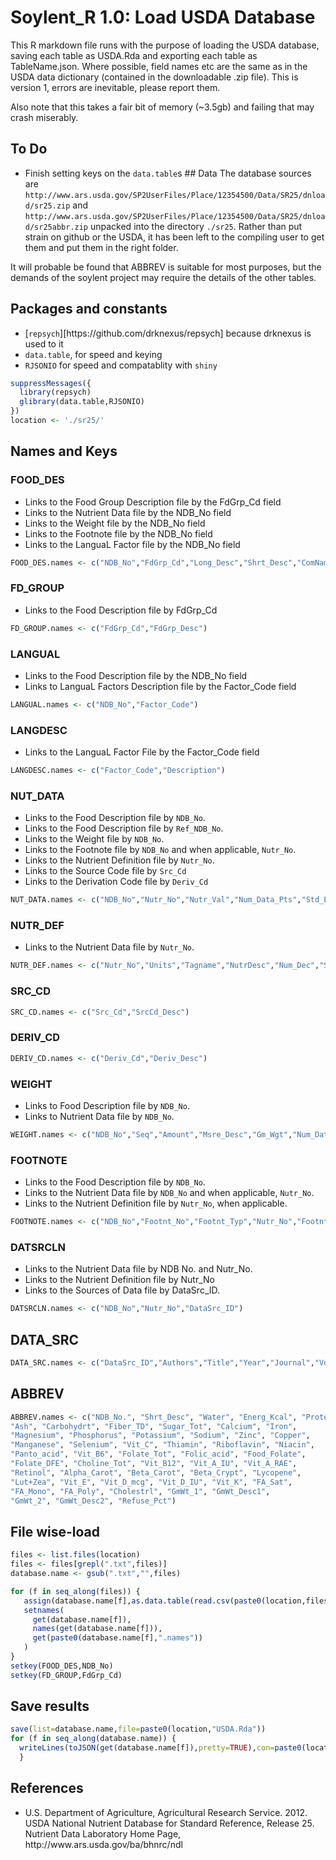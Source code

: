 # Soylent_R 1.0: Load USDA Database

This R markdown file runs with the purpose of loading the USDA database, saving each table as USDA.Rda and exporting each table as TableName.json.  Where possible, field names etc are the same as in the USDA data dictionary (contained in the downloadable .zip file).  This is version 1, errors are inevitable, please report them.

Also note that this takes a fair bit of memory (~3.5gb) and failing that may crash miserably.

## To Do
* Finish setting keys on the `data.table`s
## Data
The database sources are `http://www.ars.usda.gov/SP2UserFiles/Place/12354500/Data/SR25/dnload/sr25.zip` and `http://www.ars.usda.gov/SP2UserFiles/Place/12354500/Data/SR25/dnload/sr25abbr.zip` unpacked into the directory `./sr25`.  Rather than put strain on github or the USDA, it has been left to the compiling user to get them and put them in the right folder.

It will probable be found that ABBREV is suitable for most purposes, but the demands of the soylent project may require the details of the other tables.

## Packages and constants
* [`repsych`][https://github.com/drknexus/repsych] because drknexus is used to it 
* `data.table`, for speed and keying
* `RJSONIO` for speed and compatablity with `shiny`
```r
suppressMessages({
  library(repsych)
  glibrary(data.table,RJSONIO)
})
location <- './sr25/'
```


## Names and Keys
### FOOD_DES
* Links to the Food Group Description file by the FdGrp_Cd field
* Links to the Nutrient Data file by the NDB_No field
* Links to the Weight file by the NDB_No field
* Links to the Footnote file by the NDB_No field
* Links to the LanguaL Factor file by the NDB_No field
```r
FOOD_DES.names <- c("NDB_No","FdGrp_Cd","Long_Desc","Shrt_Desc","ComName","ManufacName","Survey","Ref_desc","Refuse","SciName","N_Factor", "Pro_Factor","Fat_Factor","CHO_Factor")
```

### FD_GROUP
* Links to the Food Description file by FdGrp_Cd
```r
FD_GROUP.names <- c("FdGrp_Cd","FdGrp_Desc")
```

### LANGUAL
* Links to the Food Description file by the NDB_No field
* Links to LanguaL Factors Description file by the Factor_Code field
```r
LANGUAL.names <- c("NDB_No","Factor_Code")
```

### LANGDESC
* Links to the LanguaL Factor File by the Factor_Code field
```r
LANGDESC.names <- c("Factor_Code","Description")
```

### NUT_DATA
* Links to the Food Description file by `NDB_No`.
* Links to the Food Description file by `Ref_NDB_No`.
* Links to the Weight file by `NDB_No`.
* Links to the Footnote file by `NDB_No` and when applicable, `Nutr_No`.
* Links to the Nutrient Definition file by `Nutr_No`.
* Links to the Source Code file by `Src_Cd` 
* Links to the Derivation Code file by `Deriv_Cd`
```r
NUT_DATA.names <- c("NDB_No","Nutr_No","Nutr_Val","Num_Data_Pts","Std_Error","Src_Cd","Deriv_Cd","Ref_NDB_No","Add_Nutr_Mark","Num_Studies","Min","Max","DF","Low_EB","Up_EB","Stat_cmt","AddMod_Date","CC")
```
                    
### NUTR_DEF
* Links to the Nutrient Data file by `Nutr_No`.
```r
NUTR_DEF.names <- c("Nutr_No","Units","Tagname","NutrDesc","Num_Dec","SR_Order")
```

### SRC_CD
```r
SRC_CD.names <- c("Src_Cd","SrcCd_Desc")
```

### DERIV_CD
```r
DERIV_CD.names <- c("Deriv_Cd","Deriv_Desc")
```

### WEIGHT
* Links to Food Description file by `NDB_No`.
* Links to Nutrient Data file by `NDB_No`.
```r
WEIGHT.names <- c("NDB_No","Seq","Amount","Msre_Desc","Gm_Wgt","Num_Data_Pts","Std_Dev")
```

### FOOTNOTE
* Links to the Food Description file by `NDB_No`.
* Links to the Nutrient Data file by `NDB_No` and when applicable, `Nutr_No`.
* Links to the Nutrient Definition file by `Nutr_No`, when applicable.
```r
FOOTNOTE.names <- c("NDB_No","Footnt_No","Footnt_Typ","Nutr_No","Footnt_Txt")
```

### DATSRCLN
* Links to the Nutrient Data file by NDB No. and Nutr_No.
* Links to the Nutrient Definition file by Nutr_No
* Links to the Sources of Data file by DataSrc_ID.
```r
DATSRCLN.names <- c("NDB_No","Nutr_No","DataSrc_ID")
```

## DATA_SRC
```r
DATA_SRC.names <- c("DataSrc_ID","Authors","Title","Year","Journal","Vol_City","Issue_State","Start_page","End_Page")
```

## ABBREV
```r
ABBREV.names <- c("NDB_No.", "Shrt_Desc", "Water", "Energ_Kcal", "Protein", "Lipid_Tot", 
"Ash", "Carbohydrt", "Fiber_TD", "Sugar_Tot", "Calcium", "Iron", 
"Magnesium", "Phosphorus", "Potassium", "Sodium", "Zinc", "Copper", 
"Manganese", "Selenium", "Vit_C", "Thiamin", "Riboflavin", "Niacin", 
"Panto_acid", "Vit_B6", "Folate_Tot", "Folic_acid", "Food_Folate", 
"Folate_DFE", "Choline_Tot", "Vit_B12", "Vit_A_IU", "Vit_A_RAE", 
"Retinol", "Alpha_Carot", "Beta_Carot", "Beta_Crypt", "Lycopene", 
"Lut+Zea", "Vit_E", "Vit_D_mcg", "Vit_D_IU", "Vit_K", "FA_Sat", 
"FA_Mono", "FA_Poly", "Cholestrl", "GmWt_1", "GmWt_Desc1", 
"GmWt_2", "GmWt_Desc2", "Refuse_Pct")
```

## File wise-load
```r
files <- list.files(location)
files <- files[grepl(".txt",files)]
database.name <- gsub(".txt","",files)

for (f in seq_along(files)) {
   assign(database.name[f],as.data.table(read.csv(paste0(location,files[f]),sep="^",quote="~",comment.char="",header=FALSE)))
   setnames(
     get(database.name[f]),
     names(get(database.name[f])),
     get(paste0(database.name[f],".names"))
   )
}
setkey(FOOD_DES,NDB_No)
setkey(FD_GROUP,FdGrp_Cd)
```

## Save results
```r
save(list=database.name,file=paste0(location,"USDA.Rda"))
for (f in seq_along(database.name)) {
  writeLines(toJSON(get(database.name[f]),pretty=TRUE),con=paste0(location,database.name[f],".json"))
  }
```
## References
* U.S. Department of Agriculture, Agricultural Research Service. 2012. USDA National Nutrient Database for Standard Reference, Release 25. Nutrient Data Laboratory Home Page, http://www.ars.usda.gov/ba/bhnrc/ndl